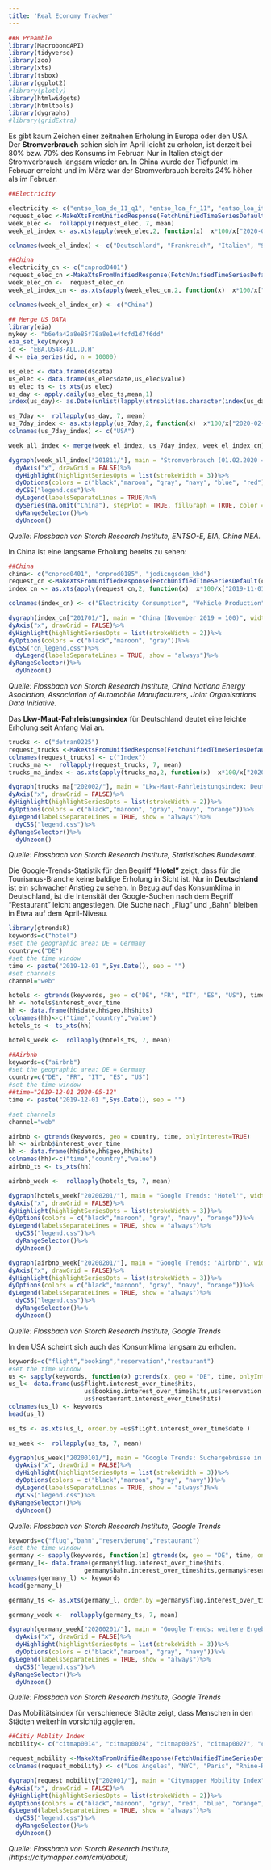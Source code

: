 ```yaml
---
title: 'Real Economy Tracker'
---
```


```r
##R Preamble
library(MacrobondAPI)
library(tidyverse)
library(zoo)
library(xts)
library(tsbox)
library(ggplot2)
#library(plotly)
library(htmlwidgets)
library(htmltools)
library(dygraphs)
#library(gridExtra)
```
Es gibt kaum Zeichen einer zeitnahen Erholung in Europa oder den USA. Der **Stromverbrauch** schien sich im April leicht zu erholen, ist derzeit bei 80% bzw. 70% des Konsums im Februar. Nur in Italien steigt der Stromverbrauch langsam wieder an. In China wurde der Tiefpunkt im Februar erreicht und im März war der Stromverbrauch bereits 24% höher als im Februar.

```r
##Electricity

electricity <- c("entso_loa_de_11_q1", "entso_loa_fr_11", "entso_loa_it_11", "entso_loa_es_11")
request_elec <-MakeXtsFromUnifiedResponse(FetchUnifiedTimeSeriesDefault(electricity))
week_elec <-  rollapply(request_elec, 7, mean)
week_el_index <- as.xts(apply(week_elec,2, function(x)  x*100/x["2020-02-01"]))

colnames(week_el_index) <- c("Deutschland", "Frankreich", "Italien", "Spanien")

##China
electricity_cn <- c("cnprod0401")
request_elec_cn <-MakeXtsFromUnifiedResponse(FetchUnifiedTimeSeriesDefault(electricity_cn))
week_elec_cn <-  request_elec_cn
week_el_index_cn <- as.xts(apply(week_elec_cn,2, function(x)  x*100/x["2020-02-01"]))

colnames(week_el_index_cn) <- c("China")

## Merge US DATA
library(eia)
mykey <- "b6e4a42a8e85f78a8e1e4fcfd1d7f6dd"
eia_set_key(mykey)
id <- "EBA.US48-ALL.D.H"
d <- eia_series(id, n = 10000)

us_elec <- data.frame(d$data)
us_elec <- data.frame(us_elec$date,us_elec$value)
us_elec_ts <- ts_xts(us_elec)
us_day <- apply.daily(us_elec_ts,mean,1)
index(us_day)<- as.Date(unlist(lapply(strsplit(as.character(index(us_day))," "), function(x) x[1])))

us_7day <-  rollapply(us_day, 7, mean)
us_7day_index <- as.xts(apply(us_7day,2, function(x)  x*100/x["2020-02-01"]))
colnames(us_7day_index) <- c("USA")

week_all_index <- merge(week_el_index, us_7day_index, week_el_index_cn)

dygraph(week_all_index["201811/"], main = "Stromverbrauch (01.02.2020 = 100)", width = 800)%>%
  dyAxis("x", drawGrid = FALSE)%>%
  dyHighlight(highlightSeriesOpts = list(strokeWidth = 3))%>%
  dyOptions(colors = c("black","maroon", "gray", "navy", "blue", "red"))%>%
  dyCSS("legend.css")%>%
  dyLegend(labelsSeparateLines = TRUE)%>%
  dySeries(na.omit("China"), stepPlot = TRUE, fillGraph = TRUE, color = "red")%>%
  dyRangeSelector()%>%
  dyUnzoom()
```
*Quelle: Flossbach von Storch Research Institute, \n ENTSO-E, EIA, China NEA.*

In China ist eine langsame Erholung bereits zu sehen:

```r
##China
china<- c("cnprod0401", "cnprod0185", "jodicngsdem_kbd")
request_cn <-MakeXtsFromUnifiedResponse(FetchUnifiedTimeSeriesDefault(china))
index_cn <- as.xts(apply(request_cn,2, function(x)  x*100/x["2019-11-01"]))

colnames(index_cn) <- c("Electricity Consumption", "Vehicle Production", "Gasoline (Motor & Aviation)")

dygraph(index_cn["201701/"], main = "China (November 2019 = 100)", width = 800)%>%
dyAxis("x", drawGrid = FALSE)%>% 
dyHighlight(highlightSeriesOpts = list(strokeWidth = 2))%>%
dyOptions(colors = c("black","maroon", "gray"))%>%
dyCSS("cn_legend.css")%>%
  dyLegend(labelsSeparateLines = TRUE, show = "always")%>%
dyRangeSelector()%>%
  dyUnzoom()
```
*Quelle: Flossbach von Storch Research Institute, \n China Nationa Energy Asociation, Association of Automobile Manufacturers, Joint Organisations Data Initiative.*

Das **Lkw-Maut-Fahrleistungsindex** für Deutschland deutet eine leichte Erholung seit Anfang Mai an.

```r
trucks <- c("detran0225")
request_trucks <-MakeXtsFromUnifiedResponse(FetchUnifiedTimeSeriesDefault(trucks))
colnames(request_trucks) <- c("Index")
trucks_ma <-  rollapply(request_trucks, 7, mean)
trucks_ma_index <- as.xts(apply(trucks_ma,2, function(x)  x*100/x["2020-02-01"]))

dygraph(trucks_ma["202002/"], main = "Lkw-Maut-Fahrleistungsindex: Deutschland", width = 800)%>%
dyAxis("x", drawGrid = FALSE)%>% 
dyHighlight(highlightSeriesOpts = list(strokeWidth = 2))%>%
dyOptions(colors = c("black","maroon", "gray", "navy", "orange"))%>%
dyLegend(labelsSeparateLines = TRUE, show = "always")%>%
  dyCSS("legend.css")%>%
dyRangeSelector()%>%
  dyUnzoom()
```
*Quelle: Flossbach von Storch Research Institute, \n Statistisches Bundesamt.*

Die Google-Trends-Statistik für den Begriff **“Hotel”** zeigt, dass für die Tourismus-Branche keine baldige Erholung in Sicht ist. Nur in **Deutschland** ist ein schwacher Anstieg zu sehen. In Bezug auf das Konsumklima in Deutschland, ist die Intensität der Google-Suchen nach dem Begriff “Restaurant” leicht angestiegen. Die Suche nach „Flug“ und „Bahn“ bleiben in Etwa auf dem April-Niveau.


```r

library(gtrendsR)
keywords=c("hotel")
#set the geographic area: DE = Germany
country=c("DE")
#set the time window
time <- paste("2019-12-01 ",Sys.Date(), sep = "")
#set channels 
channel="web"

hotels <- gtrends(keywords, geo = c("DE", "FR", "IT", "ES", "US"), time, onlyInterest=TRUE)
hh <- hotels$interest_over_time
hh <- data.frame(hh$date,hh$geo,hh$hits)
colnames(hh)<-c("time","country","value")
hotels_ts <- ts_xts(hh)

hotels_week <-  rollapply(hotels_ts, 7, mean)

##Airbnb
keywords=c("airbnb")
#set the geographic area: DE = Germany
country=c("DE", "FR", "IT", "ES", "US")
#set the time window
##time="2019-12-01 2020-05-12"
time <- paste("2019-12-01 ",Sys.Date(), sep = "")

#set channels 
channel="web"

airbnb <- gtrends(keywords, geo = country, time, onlyInterest=TRUE)
hh <- airbnb$interest_over_time
hh <- data.frame(hh$date,hh$geo,hh$hits)
colnames(hh)<-c("time","country","value")
airbnb_ts <- ts_xts(hh)

airbnb_week <-  rollapply(hotels_ts, 7, mean)

dygraph(hotels_week["20200201/"], main = "Google Trends: 'Hotel'", width = 800)%>%
dyAxis("x", drawGrid = FALSE)%>%
dyHighlight(highlightSeriesOpts = list(strokeWidth = 3))%>%
dyOptions(colors = c("black","maroon", "gray", "navy", "orange"))%>%
dyLegend(labelsSeparateLines = TRUE, show = "always")%>%
  dyCSS("legend.css")%>%
  dyRangeSelector()%>%
  dyUnzoom()

dygraph(airbnb_week["20200201/"], main = "Google Trends: 'Airbnb'", width = 800)%>%
dyAxis("x", drawGrid = FALSE)%>%
dyHighlight(highlightSeriesOpts = list(strokeWidth = 3))%>%
dyOptions(colors = c("black","maroon", "gray", "navy", "orange"))%>%
dyLegend(labelsSeparateLines = TRUE, show = "always")%>%
  dyCSS("legend.css")%>%
  dyRangeSelector()%>%
  dyUnzoom()

```
*Quelle: Flossbach von Storch Research Institute, \n Google Trends*

In den USA scheint sich auch das Konsumklima langsam zu erholen.

```r
keywords=c("flight","booking","reservation","restaurant")
#set the time window
us <- sapply(keywords, function(x) gtrends(x, geo = "DE", time, onlyInterest=TRUE))
us_l<- data.frame(us$flight.interest_over_time$hits,
                     us$booking.interest_over_time$hits,us$reservation.interest_over_time$hits,
                     us$restaurant.interest_over_time$hits)
colnames(us_l) <- keywords
head(us_l)

us_ts <- as.xts(us_l, order.by =us$flight.interest_over_time$date )

us_week <-  rollapply(us_ts, 7, mean)
```

```r
dygraph(us_week["20200101/"], main = "Google Trends: Suchergebnisse in den USA", width = 800)%>%
  dyAxis("x", drawGrid = FALSE)%>%
  dyHighlight(highlightSeriesOpts = list(strokeWidth = 3))%>%
  dyOptions(colors = c("black","maroon", "gray", "navy"))%>%
  dyLegend(labelsSeparateLines = TRUE, show = "always")%>%
  dyCSS("legend.css")%>%
dyRangeSelector()%>%
  dyUnzoom()
```
*Quelle: Flossbach von Storch Research Institute, \n Google Trends*

```r
keywords=c("flug","bahn","reservierung","restaurant")
#set the time window
germany <- sapply(keywords, function(x) gtrends(x, geo = "DE", time, onlyInterest=TRUE))
germany_l<- data.frame(germany$flug.interest_over_time$hits,
                     germany$bahn.interest_over_time$hits,germany$reservierung.interest_over_time$hits,germany$restaurant.interest_over_time$hits)
colnames(germany_l) <- keywords
head(germany_l)

germany_ts <- as.xts(germany_l, order.by =germany$flug.interest_over_time$date )

germany_week <-  rollapply(germany_ts, 7, mean)
```

```r
dygraph(germany_week["20200201/"], main = "Google Trends: weitere Ergebnisse in Deutschland", width = 800)%>%
  dyAxis("x", drawGrid = FALSE)%>%
  dyHighlight(highlightSeriesOpts = list(strokeWidth = 3))%>%
  dyOptions(colors = c("black","maroon", "gray", "navy"))%>%
dyLegend(labelsSeparateLines = TRUE, show = "always")%>%
  dyCSS("legend.css")%>%
dyRangeSelector()%>%
  dyUnzoom()
```
*Quelle: Flossbach von Storch Research Institute, \n Google Trends*

Das Mobilitätsindex für verschienede Städte zeigt, dass Menschen in den Städten weiterhin vorsichtig aggieren.

```r
##Citiy Moblity Index
mobility<- c("citmap0014", "citmap0024", "citmap0025", "citmap0027", "citmap0010", "citmap0020", "citmap0016", "citmap0013")

request_mobility <-MakeXtsFromUnifiedResponse(FetchUnifiedTimeSeriesDefault(mobility))
colnames(request_mobility) <- c("Los Angeles", "NYC", "Paris", "Rhine-Ruhr", "Hong-Kong", "Milan", "Madrid", "London")

dygraph(request_mobility["202001/"], main = "Citymapper Mobility Index", width = 800)%>%
dyAxis("x", drawGrid = FALSE)%>% 
dyHighlight(highlightSeriesOpts = list(strokeWidth = 2))%>%
dyOptions(colors = c("black","maroon", "gray", "red", "blue", "orange", "green", "navy"))%>%
dyLegend(labelsSeparateLines = TRUE, show = "always")%>%
  dyCSS("legend.css")%>%
  dyRangeSelector()%>%
  dyUnzoom()
```
*Quelle: Flossbach von Storch Research Institute, \n [Citymapper Mobility Index](https://citymapper.com/cmi/about)*

	
	
	
	
	
	
	
	



